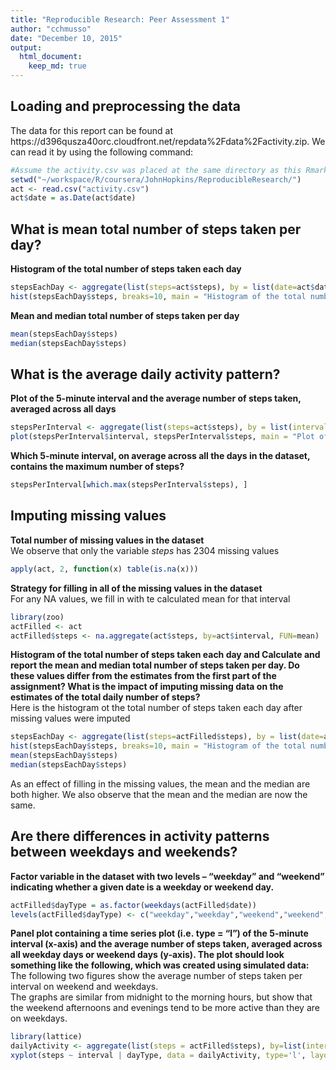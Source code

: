 ```yaml
---
title: "Reproducible Research: Peer Assessment 1"
author: "cchmusso"
date: "December 10, 2015"
output: 
  html_document:
    keep_md: true
---
```


## Loading and preprocessing the data

The data for this report can be found at https://d396qusza40orc.cloudfront.net/repdata%2Fdata%2Factivity.zip.
We can read it by using the following command:  

```r
#Assume the activity.csv was placed at the same directory as this Rmarkdown file.  
setwd("~/workspace/R/coursera/JohnHopkins/ReproducibleResearch/")
act <- read.csv("activity.csv")
act$date = as.Date(act$date)

```



## What is mean total number of steps taken per day?

**Histogram of the total number of steps taken each day**
```r
stepsEachDay <- aggregate(list(steps=act$steps), by = list(date=act$date), FUN = sum, na.rm = TRUE)
hist(stepsEachDay$steps, breaks=10, main = "Histogram of the total number of steps taken each day",xlab="steps/day", col="dodgerblue")
```

**Mean and median total number of steps taken per day**
```r
mean(stepsEachDay$steps)
median(stepsEachDay$steps)
```

## What is the average daily activity pattern?

**Plot of the 5-minute interval and the average number of steps taken, averaged across all days**
```r
stepsPerInterval <- aggregate(list(steps=act$steps), by = list(interval=act$interval), FUN = mean, na.rm = TRUE)
plot(stepsPerInterval$interval, stepsPerInterval$steps, main = "Plot of the 5-minute interval and \n the average number of steps taken, averaged across all days",xlab="interval", ylab='steps/interval', col="dodgerblue", type='l', lwd=2)
```
**Which 5-minute interval, on average across all the days in the dataset, contains the maximum number of steps?**
```r
stepsPerInterval[which.max(stepsPerInterval$steps), ]

```


## Imputing missing values

**Total number of missing values in the dataset**  
We observe that only the variable *steps* has 2304 missing values
```r
apply(act, 2, function(x) table(is.na(x)))
```
**Strategy for filling in all of the missing values in the dataset**  
For any NA values, we fill in with te calculated mean for that interval
```r
library(zoo)
actFilled <- act
actFilled$steps <- na.aggregate(act$steps, by=act$interval, FUN=mean)
```

**Histogram of the total number of steps taken each day and Calculate and report the mean and median total number of steps taken per day. Do these values differ from the estimates from the first part of the assignment? What is the impact of imputing missing data on the estimates of the total daily number of steps?**  
Here is the histogram ot the total number of steps taken each day after missing values were imputed
```r
stepsEachDay <- aggregate(list(steps=actFilled$steps), by = list(date=actFilled$date), FUN = sum, na.rm = TRUE)
hist(stepsEachDay$steps, breaks=10, main = "Histogram of the total number of steps taken each day",xlab="steps/day", col="dodgerblue")
mean(stepsEachDay$steps)
median(stepsEachDay$steps)
```
As an effect of filling in the missing values, the mean and the median are both higher. We also observe that the mean and the median are now the same.

## Are there differences in activity patterns between weekdays and weekends?

**Factor variable in the dataset with two levels -- "weekday" and "weekend" indicating whether a given date is a weekday or weekend day.**  
```r
actFilled$dayType = as.factor(weekdays(actFilled$date))
levels(actFilled$dayType) <- c("weekday","weekday","weekend","weekend","weekday","weekday","weekday")
```

**Panel plot containing a time series plot (i.e. type = "l") of the 5-minute interval (x-axis) and the average number of steps taken, averaged across all weekday days or weekend days (y-axis). The plot should look something like the following, which was created using simulated data:**  
The following two figures show the average number of steps taken per interval on weekend and weekdays.  
The graphs are similar from midnight to the morning hours, but show that the weekend afternoons and evenings tend to be more active than they are on weekdays.
```r
library(lattice)
dailyActivity <- aggregate(list(steps = actFilled$steps), by=list(interval = actFilled$interval, dayType = actFilled$dayType), FUN=mean, na.rm=TRUE)
xyplot(steps ~ interval | dayType, data = dailyActivity, type='l', layout = c(1,2), xlab="Interval", ylab="Number of steps")

```




